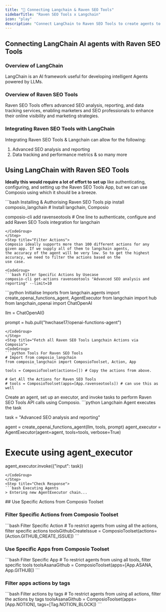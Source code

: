 ```yaml
---
title: "🚀 Connecting Langchain & Raven SEO Tools"
sidebarTitle: "Raven SEO Tools x Langchain"
icon: "play"
description: "Connect LangChain to Raven SEO Tools to create agents to perform tasks using natural language"
---
```


## Connecting LangChain AI agents with Raven SEO Tools

### Overview of LangChain

LangChain is an AI framework useful for developing intelligent Agents powered by LLMs.

### Overview of Raven SEO Tools

Raven SEO Tools offers advanced SEO analysis, reporting, and data tracking services, enabling marketers and SEO professionals to enhance their online visibility and marketing strategies.

### Integrating Raven SEO Tools with LangChain

Integrating Raven SEO Tools & Langchain can allow for the following:

1. Advanced SEO analysis and reporting
2. Data tracking and performance metrics
& so many more

## Using LangChain with Raven SEO Tools

<Steps>
<Step title="Setting Up the Environment">

**Ideally this would require a lot of effort to set up** like authenticating, configuring, and setting up the Raven SEO Tools App, but we can use Composio using which it should be a breeze.

<CodeGroup>
```bash Installing & Authorising Raven SEO Tools
pip install composio_langchain # Install langchain, Composio 

composio-cli add ravenseotools # One line to authenticate, configure and add Raven SEO Tools integration for langchain
```
</CodeGroup>
</Step>
<Step title="Filter Actions">
Composio ideally supports more than 100 different actions for any given app. If we supply all of them to langchain agents, 
the accuracy of the agent will be very low. So to get the highest accuracy, we need to filter the actions based on the 
use case.

<CodeGroup>
```bash Filter Specific Actions by Usecase
composio-cli get-actions ravenseotools "Advanced SEO analysis and reporting" --limit=10
```
</CodeGroup>

</Step>
<Step title="Import Base Packages">

<CodeGroup>
```python Initialise Imports
from langchain.agents import create_openai_functions_agent, AgentExecutor
from langchain import hub
from langchain_openai import ChatOpenAI


llm = ChatOpenAI()

prompt = hub.pull("hwchase17/openai-functions-agent")
```
</CodeGroup>
</Step>
<Step title="Fetch all Raven SEO Tools Langchain Actions via Composio">
<CodeGroup>
```python Tools For Raven SEO Tools
# Import from composio_langchain
from composio_langchain import ComposioToolset, Action, App

tools = ComposioToolset(actions=[]) # Copy the actions from above. 

# Get All the Actions for Raven SEO Tools
# tools = ComposioToolset(apps=[App.ravenseotools]) # can use this as well
```
</CodeGroup>
</Step>
<Step title="Execute the Agent">
Create an agent, set up an executor, and invoke tasks to perform Raven SEO Tools API calls using Composio. 
<CodeGroup>
```python Langchain Agent executes the task

task = "Advanced SEO analysis and reporting"

agent = create_openai_functions_agent(llm, tools, prompt)
agent_executor = AgentExecutor(agent=agent, tools=tools, verbose=True)

# Execute using agent_executor
agent_executor.invoke({"input": task})
```
</CodeGroup>
</Step>
<Step title="Check Response">
```bash Executing Agents
> Entering new AgentExecutor chain...
```
</Step>
</Steps>
## Use Specific Actions from Composio Toolset

### Filter Specific Actions from Composio Toolset

<CodeGroup>
```bash Filter Specific Action
# To restrict agents from using all the actions, filter specific actions
toolsGithubCreateIssue = ComposioToolset(actions=[Action.GITHUB_CREATE_ISSUE])
```
</CodeGroup>

### Use Specific Apps from Composio Toolset
<CodeGroup>
```bash Filter Specific App
# To restrict agents from using all tools, filter specific tools
toolsAsanaGithub = ComposioToolset(apps=[App.ASANA, App.GITHUB])
```
</CodeGroup>

### Filter apps actions by tags 
<CodeGroup>
```bash Filter actions by tags
# To restrict agents from using all actions, filter the actions by tags
toolsAsanaGithub = ComposioToolset(apps=[App.NOTION], tags=[Tag.NOTION_BLOCK])
```
</CodeGroup>

